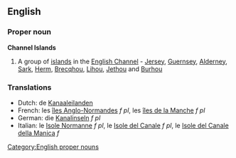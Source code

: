 ==English==

===Proper noun===
{{wikipedia}}
'''Channel Islands'''
# A group of [[island]]s in the [[English Channel]] - [[Jersey]], [[Guernsey]], [[Alderney]], [[Sark]], [[Herm]], [[Brecqhou]], [[Lihou]], [[Jethou]] and [[Burhou]] 

===Translations===
{{top}}
*Dutch: de [[Kanaaleilanden]]
*French: les [[îles Anglo-Normandes]] ''f pl'', les [[îles de la Manche]] ''f pl''
*German: die [[Kanalinseln]] ''f pl''
*Italian: le [[Isole Normanne]] ''f pl'', le [[Isole del Canale]] ''f pl'', le [[Isole del Canale della Manica]] ''f''
{{bottom}}

[[Category:English proper nouns]]